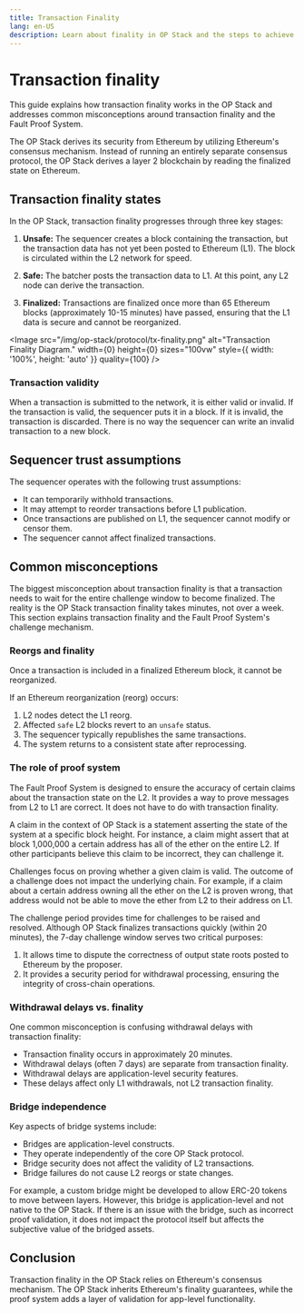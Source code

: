 ```yaml
---
title: Transaction Finality
lang: en-US
description: Learn about finality in OP Stack and the steps to achieve transaction settlement.
---
```



# Transaction finality

This guide explains how transaction finality works in the OP Stack and addresses common misconceptions around transaction finality and the Fault Proof System.

The OP Stack derives its security from Ethereum by utilizing Ethereum's consensus mechanism. Instead of running an entirely separate consensus protocol, the OP Stack derives a layer 2 blockchain by reading the finalized state on Ethereum.

## Transaction finality states

In the OP Stack, transaction finality progresses through three key stages:

1.  **Unsafe:** The sequencer creates a block containing the transaction, but the transaction data has not yet been posted to Ethereum (L1). The block is circulated within the L2 network for speed.

2.  **Safe:** The batcher posts the transaction data to L1. At this point, any L2 node can derive the transaction.

3.  **Finalized:** Transactions are finalized once more than 65 Ethereum blocks (approximately 10-15 minutes) have passed, ensuring that the L1 data is secure and cannot be reorganized.

<Image src="/img/op-stack/protocol/tx-finality.png" alt="Transaction Finality Diagram." width={0} height={0} sizes="100vw" style={{ width: '100%', height: 'auto' }} quality={100} />

### Transaction validity

When a transaction is submitted to the network, it is either valid or invalid. If the transaction is valid, the sequencer puts it in a block. If it is invalid, the transaction is discarded. There is no way the sequencer can write an invalid transaction to a new block.

## Sequencer trust assumptions

The sequencer operates with the following trust assumptions:

*   It can temporarily withhold transactions.
*   It may attempt to reorder transactions before L1 publication.
*   Once transactions are published on L1, the sequencer cannot modify or censor them.
*   The sequencer cannot affect finalized transactions.

## Common misconceptions

The biggest misconception about transaction finality is that a transaction needs to wait for the entire challenge window to become finalized. 
The reality is the OP Stack transaction finality takes minutes, not over a week. This section explains transaction finality and the Fault Proof System's challenge mechanism.

### Reorgs and finality
Once a transaction is included in a finalized Ethereum block, it cannot be reorganized. 

If an Ethereum reorganization (reorg) occurs:

1.  L2 nodes detect the L1 reorg.
2.  Affected `safe` L2 blocks revert to an `unsafe` status.
3.  The sequencer typically republishes the same transactions.
4.  The system returns to a consistent state after reprocessing.

### The role of proof system

The Fault Proof System is designed to ensure the accuracy of certain claims about the transaction state on the L2. It provides a way to prove messages from L2 to L1 are correct. It does not have to do with transaction finality.

A claim in the context of OP Stack is a statement asserting the state of the system at a specific block height. For instance, a claim might assert that at block 1,000,000 a certain address has all of the ether on the entire L2. If other participants believe this claim to be incorrect, they can challenge it.

Challenges focus on proving whether a given claim is valid. The outcome of a challenge does not impact the underlying chain. For example, if a claim about a certain address owning all the ether on the L2 is proven wrong, that address would not be able to move the ether from L2 to their address on L1.

The challenge period provides time for challenges to be raised and resolved.
Although OP Stack finalizes transactions quickly (within 20 minutes), the 7-day challenge window serves two critical purposes:

1.  It allows time to dispute the correctness of output state roots posted to Ethereum by the proposer.
2.  It provides a security period for withdrawal processing, ensuring the integrity of cross-chain operations.

### Withdrawal delays vs. finality

One common misconception is confusing withdrawal delays with transaction finality:

*   Transaction finality occurs in approximately 20 minutes.
*   Withdrawal delays (often 7 days) are separate from transaction finality.
*   Withdrawal delays are application-level security features.
*   These delays affect only L1 withdrawals, not L2 transaction finality.

### Bridge independence

Key aspects of bridge systems include:

*   Bridges are application-level constructs.
*   They operate independently of the core OP Stack protocol.
*   Bridge security does not affect the validity of L2 transactions.
*   Bridge failures do not cause L2 reorgs or state changes.

For example, a custom bridge might be developed to allow ERC-20 tokens to move between layers. However, this bridge is application-level and not native to the OP Stack. If there is an issue with the bridge, such as incorrect proof validation, it does not impact the protocol itself but affects the subjective value of the bridged assets.

## Conclusion

Transaction finality in the OP Stack relies on Ethereum's consensus mechanism. The OP Stack inherits Ethereum's finality guarantees, while the proof system adds a layer of validation for app-level functionality.

